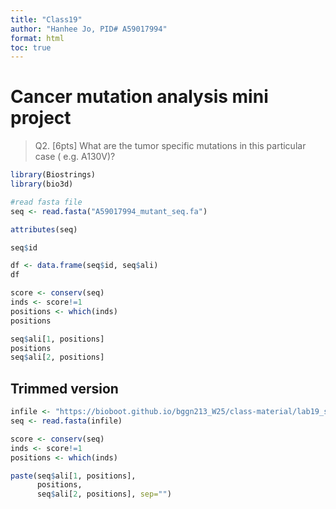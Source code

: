 ```yaml
---
title: "Class19"
author: "Hanhee Jo, PID# A59017994"
format: html
toc: true
---
```


# Cancer mutation analysis mini project

> Q2. [6pts] What are the tumor specific mutations in this particular case ( e.g. A130V)?

```r
library(Biostrings)
library(bio3d)

#read fasta file
seq <- read.fasta("A59017994_mutant_seq.fa")
```

```r
attributes(seq)
```

```r
seq$id
```

```r
df <- data.frame(seq$id, seq$ali)
df
```


```r
score <- conserv(seq)
inds <- score!=1
positions <- which(inds)
positions
```

```r
seq$ali[1, positions]
positions
seq$ali[2, positions]
```



## Trimmed version

```r
infile <- "https://bioboot.github.io/bggn213_W25/class-material/lab19_sequences/A69038031_mutant_seq.fa"
seq <- read.fasta(infile)

score <- conserv(seq)
inds <- score!=1
positions <- which(inds)

paste(seq$ali[1, positions], 
      positions, 
      seq$ali[2, positions], sep="")
```
















